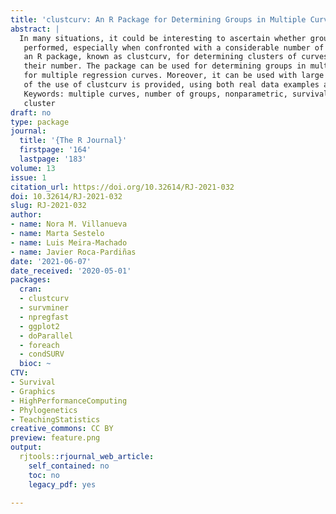 ```yaml
---
title: 'clustcurv: An R Package for Determining Groups in Multiple Curves '
abstract: |
  In many situations, it could be interesting to ascertain whether groups of curves can be
   performed, especially when confronted with a considerable number of curves. This paper introduces
   an R package, known as clustcurv, for determining clusters of curves with an automatic selection of
   their number. The package can be used for determining groups in multiple survival curves as well as
   for multiple regression curves. Moreover, it can be used with large numbers of curves. An illustration
   of the use of clustcurv is provided, using both real data examples and artificial data.
   Keywords: multiple curves, number of groups, nonparametric, survival analysis, regression models,
   cluster
draft: no
type: package
journal:
  title: '{The R Journal}'
  firstpage: '164'
  lastpage: '183'
volume: 13
issue: 1
citation_url: https://doi.org/10.32614/RJ-2021-032
doi: 10.32614/RJ-2021-032
slug: RJ-2021-032
author:
- name: Nora M. Villanueva
- name: Marta Sestelo
- name: Luis Meira-Machado
- name: Javier Roca-Pardiñas
date: '2021-06-07'
date_received: '2020-05-01'
packages:
  cran:
  - clustcurv
  - survminer
  - npregfast
  - ggplot2
  - doParallel
  - foreach
  - condSURV
  bioc: ~
CTV:
- Survival
- Graphics
- HighPerformanceComputing
- Phylogenetics
- TeachingStatistics
creative_commons: CC BY
preview: feature.png
output:
  rjtools::rjournal_web_article:
    self_contained: no
    toc: no
    legacy_pdf: yes

---
```

